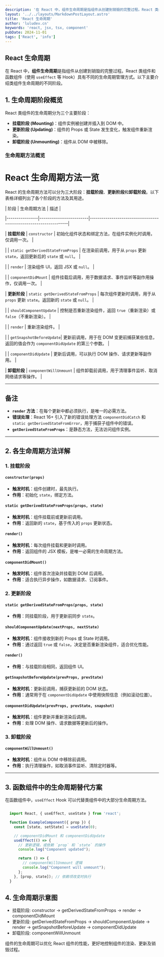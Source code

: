 ```yaml
---
description: '在 React 中，组件生命周期是指组件从创建到销毁的完整过程。React 类组件和函数组件（使用 useEffect 等 Hook）具有不同的生命周期管理方式。以下主要介绍类组件生命周期的不同阶段。'
layout: '../../layouts/MarkdownPostLayout.astro'
title: 'React 生命周期'
author: 'luludev.cn'
keywords: 'react, jsx, tsx, component'
pubDate: 2024-11-01
tags: ['React', 'info']
---
```


## React 生命周期

在 React 中，**组件生命周期**是指组件从创建到销毁的完整过程。React 类组件和函数组件（使用 `useEffect` 等 Hook）具有不同的生命周期管理方式。以下主要介绍类组件生命周期的不同阶段。

## 1. 生命周期阶段概览

React 类组件的生命周期分为三个主要阶段：

- **挂载阶段 (Mounting)**：组件实例被创建并插入到 DOM 中。
- **更新阶段 (Updating)**：组件的 Props 或 State 发生变化，触发组件重新渲染。
- **卸载阶段 (Unmounting)**：组件从 DOM 中被移除。

### 生命周期方法概览

# React 生命周期方法一览

React 的生命周期方法可以分为三大阶段：**挂载阶段**、**更新阶段**和**卸载阶段**。以下表格详细列出了各个阶段的方法及其用途。

| 阶段           | 生命周期方法             | 描述                                     |

|----------------|-------------------------|-------------------------------------------------------------------|

| **挂载阶段**   | `constructor`            | 初始化组件状态和绑定方法，在组件实例化时调用，仅调用一次。                    |

|                | `static getDerivedStateFromProps` | 在渲染前调用，用于从 `props` 更新 `state`，返回更新后的 `state` 或 `null`。       |

|                | `render`                 | 渲染组件 UI，返回 JSX 或 `null`。                                       |

|                | `componentDidMount`      | 组件挂载后调用，用于数据请求、事件监听等副作用操作，仅调用一次。                        |

| **更新阶段**   | `static getDerivedStateFromProps` | 每次组件更新时调用，用于从 `props` 更新 `state`。返回新的 `state` 或 `null`。            |

|                | `shouldComponentUpdate`  | 控制是否重新渲染组件，返回 `true`（重新渲染）或 `false`（不重新渲染）。               |

|                | `render`                 | 重新渲染组件。                                                              |

|                | `getSnapshotBeforeUpdate`| 更新前调用，用于在 DOM 变更前捕获某些信息，返回的值会作为 `componentDidUpdate` 的第三个参数。     |

|                | `componentDidUpdate`     | 更新后调用，可以执行 DOM 操作、请求更新等副作用。                                               |

| **卸载阶段**   | `componentWillUnmount`   | 组件卸载前调用，用于清理事件监听、取消网络请求等操作。                                         |


---

## 备注

- **`render` 方法**：在每个更新中都必须执行，是唯一的必需方法。
- **错误处理**：React 16+ 引入了新的错误处理方法 `componentDidCatch` 和 `static getDerivedStateFromError`，用于捕获子组件中的错误。
- **`getDerivedStateFromProps`**：是静态方法，无法访问组件实例。

---

## 2. 各生命周期方法详解

### 1. 挂载阶段

#### `constructor(props)`
- **触发时机**：组件创建时，最先执行。
- **作用**：初始化 `state`，绑定方法。

#### `static getDerivedStateFromProps(props, state)`
- **触发时机**：组件挂载前或更新前调用。
- **作用**：返回新的 `state`，基于传入的 `props` 更新状态。

#### `render()`
- **触发时机**：每次组件挂载和更新时调用。
- **作用**：返回组件的 JSX 模板，是唯一必需的生命周期方法。

#### `componentDidMount()`
- **触发时机**：组件首次渲染并挂载到 DOM 后调用。
- **作用**：适合执行异步操作，如数据请求、订阅事件。

### 2. 更新阶段

#### `static getDerivedStateFromProps(props, state)`
- **作用**：同挂载阶段，用于更新前同步 `state`。

#### `shouldComponentUpdate(nextProps, nextState)`
- **触发时机**：组件接收到新的 Props 或 State 时调用。
- **作用**：通过返回 `true` 或 `false`，决定是否重新渲染组件，适合优化性能。

#### `render()`
- **作用**：与挂载阶段相同，返回组件 UI。

#### `getSnapshotBeforeUpdate(prevProps, prevState)`
- **触发时机**：更新前调用，捕获更新前的 DOM 状态。
- **作用**：通常用于在 `componentDidUpdate` 中使用快照信息（例如滚动位置）。

#### `componentDidUpdate(prevProps, prevState, snapshot)`
- **触发时机**：组件更新并重新渲染后调用。
- **作用**：处理 DOM 操作、请求数据等更新后的操作。

### 3. 卸载阶段

#### `componentWillUnmount()`
- **触发时机**：组件从 DOM 中移除前调用。
- **作用**：执行清理操作，如取消事件监听、清除定时器等。

---

## 3. 函数组件中的生命周期替代方案

在函数组件中，`useEffect` Hook 可以代替类组件中的大部分生命周期方法。

```javascript

  import React, { useEffect, useState } from 'react';

  function ExampleComponent({ prop }) {
    const [state, setState] = useState(0);

    // componentDidMount 和 componentDidUpdate
    useEffect(() => {
      // 更新逻辑，或依赖 `prop` 和 `state` 的操作
      console.log("Component updated");

      return () => {
        // componentWillUnmount 逻辑
        console.log("Component will unmount");
      };
    }, [prop, state]); // 依赖项改变时执行
  }

```

## 4. 生命周期示意图

- 挂载阶段: constructor -> getDerivedStateFromProps -> render -> componentDidMount
- 更新阶段: getDerivedStateFromProps -> shouldComponentUpdate -> render -> getSnapshotBeforeUpdate -> componentDidUpdate
- 卸载阶段: componentWillUnmount

组件的生命周期可以优化 React 组件的性能，更好地控制组件的渲染、更新及销毁过程。
